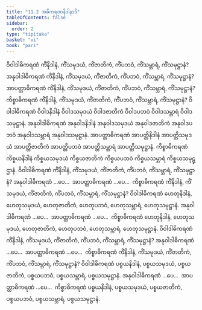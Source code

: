 ```yaml
---
title: "11.2 အဓိကရဏနိဒါနာဒိ"
tableOfContents: false
sidebar:
  order: 2
type: "tipitaka"
basket: "vi"
book: "pari"
---
```



<DynamicBreadcrumb />

<Division number="342" book="pari" e="ch" v="5" p="265">

<Paragraph number="1709" book="pari">
ဝိဝါဒါဓိကရဏံ ကိံနိဒါနံ, ကိံသမုဒယံ, ကိံဇာတိကံ, ကိံပဘဝံ, ကိံသမ္ဘာရံ, ကိံသမုဋ္ဌာနံ? အနုဝါဒါဓိကရဏံ ကိံနိဒါနံ, ကိံသမုဒယံ, ကိံဇာတိကံ, ကိံပဘဝံ, ကိံသမ္ဘာရံ, ကိံသမုဋ္ဌာနံ? အာပတ္တာဓိကရဏံ ကိံနိဒါနံ, ကိံသမုဒယံ, ကိံဇာတိကံ, ကိံပဘဝံ, ကိံသမ္ဘာရံ, ကိံသမုဋ္ဌာနံ? ကိစ္စာဓိကရဏံ ကိံနိဒါနံ, ကိံသမုဒယံ, ကိံဇာတိကံ, ကိံပဘဝံ, ကိံသမ္ဘာရံ, ကိံသမုဋ္ဌာနံ?
</Paragraph>

<Paragraph number="1710" book="pari">
ဝိဝါဒါဓိကရဏံ ဝိဝါဒနိဒါနံ ဝိဝါဒသမုဒယံ ဝိဝါဒဇာတိကံ ဝိဝါဒပဘဝံ ဝိဝါဒသမ္ဘာရံ ဝိဝါဒသမုဋ္ဌာနံ. အနုဝါဒါဓိကရဏံ အနုဝါဒနိဒါနံ အနုဝါဒသမုဒယံ အနုဝါဒဇာတိကံ အနုဝါဒပဘဝံ အနုဝါဒသမ္ဘာရံ အနုဝါဒသမုဋ္ဌာနံ. အာပတ္တာဓိကရဏံ အာပတ္တိနိဒါနံ အာပတ္တိသမုဒယံ အာပတ္တိဇာတိကံ အာပတ္တိပဘဝံ အာပတ္တိသမ္ဘာရံ အာပတ္တိသမုဋ္ဌာနံ. ကိစ္စာဓိကရဏံ ကိစ္စယနိဒါနံ ကိစ္စယသမုဒယံ ကိစ္စယဇာတိကံ ကိစ္စယပဘဝံ ကိစ္စယသမ္ဘာရံ ကိစ္စယသမုဋ္ဌာနံ.
</Paragraph>

<Paragraph number="1711" book="pari">
ဝိဝါဒါဓိကရဏံ ကိံနိဒါနံ, ကိံသမုဒယံ, ကိံဇာတိကံ, ကိံပဘဝံ, ကိံသမ္ဘာရံ, ကိံသမုဋ္ဌာနံ? အနုဝါဒါဓိကရဏံ …ပေ…  အာပတ္တာဓိကရဏံ …ပေ…  ကိစ္စာဓိကရဏံ ကိံနိဒါနံ, ကိံသမုဒယံ, ကိံဇာတိကံ, ကိံပဘဝံ, ကိံသမ္ဘာရံ, ကိံသမုဋ္ဌာနံ?
</Paragraph>

<Paragraph number="1712" book="pari">
ဝိဝါဒါဓိကရဏံ ဟေတုနိဒါနံ, ဟေတုသမုဒယံ, ဟေတုဇာတိကံ, ဟေတုပဘဝံ, ဟေတုသမ္ဘာရံ, ဟေတုသမုဋ္ဌာနံ. အနုဝါဒါဓိကရဏံ …ပေ…  အာပတ္တာဓိကရဏံ …ပေ…  ကိစ္စာဓိကရဏံ ဟေတုနိဒါနံ, ဟေတုသမုဒယံ, ဟေတုဇာတိကံ, ဟေတုပဘဝံ, ဟေတုသမ္ဘာရံ, ဟေတုသမုဋ္ဌာနံ.
</Paragraph>

<Paragraph number="1713" book="pari">
ဝိဝါဒါဓိကရဏံ ကိံနိဒါနံ, ကိံသမုဒယံ, ကိံဇာတိကံ, ကိံပဘဝံ, ကိံသမ္ဘာရံ, ကိံသမုဋ္ဌာနံ? အနုဝါဒါဓိကရဏံ …ပေ…  အာပတ္တာဓိကရဏံ …ပေ…  ကိစ္စာဓိကရဏံ ကိံနိဒါနံ, ကိံသမုဒယံ, ကိံဇာတိကံ, ကိံပဘဝံ, ကိံသမ္ဘာရံ, ကိံသမုဋ္ဌာနံ?
</Paragraph>

<Paragraph number="1714" book="pari">
ဝိဝါဒါဓိကရဏံ ပစ္စယနိဒါနံ, ပစ္စယသမုဒယံ, ပစ္စယဇာတိကံ, ပစ္စယပဘဝံ, ပစ္စယသမ္ဘာရံ, ပစ္စယသမုဋ္ဌာနံ. အနုဝါဒါဓိကရဏံ …ပေ…  အာပတ္တာဓိကရဏံ …ပေ…  ကိစ္စာဓိကရဏံ ပစ္စယနိဒါနံ, ပစ္စယသမုဒယံ, ပစ္စယဇာတိကံ, ပစ္စယပဘဝံ, ပစ္စယသမ္ဘာရံ, ပစ္စယသမုဋ္ဌာနံ.
</Paragraph>
</Division>